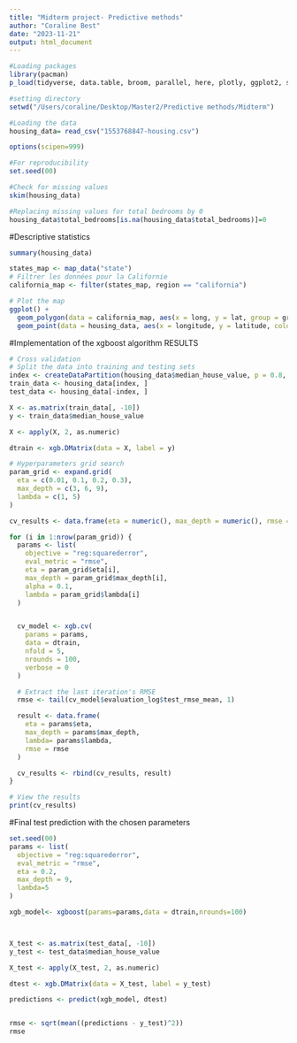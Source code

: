 ```yaml
---
title: "Midterm project- Predictive methods"
author: "Coraline Best"
date: "2023-11-21"
output: html_document
---
```


```r
#Loading packages
library(pacman)
p_load(tidyverse, data.table, broom, parallel, here, plotly, ggplot2, stargazer, magrittr,skimr,janitor,  tidymodels, ADAPTS, caret, yardstick, rlang, parsnip, sandwich, lmtest, haven, tinytex, rdrobust,dplyr, plotrix, plyr,readxl, usmap, stringr, finalfit, scales,tidyr, gridExtra, patchwork, EventStudy, fixest,kableExtra,wesanderson, gtsummary, maps, cowplot, corrplot, ggcorrplot, ggthemes,wesanderson, mgcv, lmtest, pdp,randomForest, plotmo,plot3D, leaflet, mapview,raster, rgdal, geodata, sf, usmap, xgboost)

#setting directory
setwd("/Users/coraline/Desktop/Master2/Predictive methods/Midterm")

#Loading the data
housing_data= read_csv("1553768847-housing.csv")

options(scipen=999)

#For reproducibility
set.seed(00)

```



```r
#Check for missing values
skim(housing_data)

#Replacing missing values for total bedrooms by 0
housing_data$total_bedrooms[is.na(housing_data$total_bedrooms)]=0

```

#Descriptive statistics
```r
summary(housing_data)
```


```r
states_map <- map_data("state")
# Filtrer les données pour la Californie
california_map <- filter(states_map, region == "california")

# Plot the map
ggplot() +
  geom_polygon(data = california_map, aes(x = long, y = lat, group = group), fill = NA, color = "black")+
  geom_point(data = housing_data, aes(x = longitude, y = latitude, color = median_house_value), size = 1)+scale_color_gradient(low = "#F0E442" , high = "red",name = "Median house value")+theme_bw()  +theme(panel.border= element_blank(), panel.grid.major= element_blank(), panel.grid.minor=element_blank())
```

#Implementation of the xgboost algorithm RESULTS
```r
# Cross validation
# Split the data into training and testing sets
index <- createDataPartition(housing_data$median_house_value, p = 0.8, list = FALSE)
train_data <- housing_data[index, ]
test_data <- housing_data[-index, ]

X <- as.matrix(train_data[, -10]) 
y <- train_data$median_house_value

X <- apply(X, 2, as.numeric)

dtrain <- xgb.DMatrix(data = X, label = y)

# Hyperparameters grid search
param_grid <- expand.grid(
  eta = c(0.01, 0.1, 0.2, 0.3),
  max_depth = c(3, 6, 9),
  lambda = c(1, 5)
)

cv_results <- data.frame(eta = numeric(), max_depth = numeric(), rmse = numeric())

for (i in 1:nrow(param_grid)) {
  params <- list(
    objective = "reg:squarederror",
    eval_metric = "rmse",
    eta = param_grid$eta[i],
    max_depth = param_grid$max_depth[i],
    alpha = 0.1,
    lambda = param_grid$lambda[i]
  )


  cv_model <- xgb.cv(
    params = params,
    data = dtrain,
    nfold = 5,  
    nrounds = 100,  
    verbose = 0
  )

  # Extract the last iteration's RMSE
  rmse <- tail(cv_model$evaluation_log$test_rmse_mean, 1)

  result <- data.frame(
    eta = params$eta,
    max_depth = params$max_depth,
    lambda= params$lambda,
    rmse = rmse
  )

  cv_results <- rbind(cv_results, result)
}

# View the results
print(cv_results)

```

#Final test prediction with the chosen parameters
```r
set.seed(00)
params <- list(
  objective = "reg:squarederror",
  eval_metric = "rmse",
  eta = 0.2,
  max_depth = 9,
  lambda=5
)

xgb_model<- xgboost(params=params,data = dtrain,nrounds=100)



X_test <- as.matrix(test_data[, -10]) 
y_test <- test_data$median_house_value

X_test <- apply(X_test, 2, as.numeric)

dtest <- xgb.DMatrix(data = X_test, label = y_test)

predictions <- predict(xgb_model, dtest)


rmse <- sqrt(mean((predictions - y_test)^2))
rmse
```
